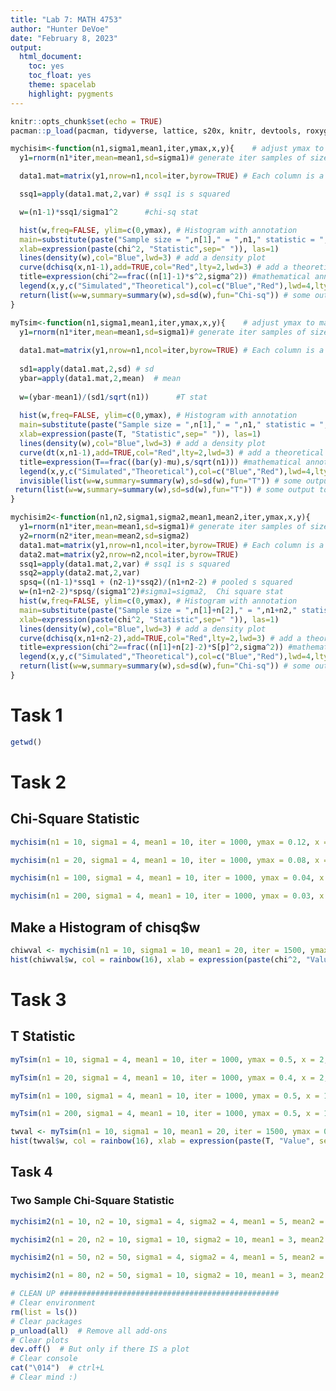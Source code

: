 ---
title: "Lab 7: MATH 4753"
author: "Hunter DeVoe"
date: "February 8, 2023"
output: 
  html_document:
    toc: yes
    toc_float: yes
    theme: spacelab
    highlight: pygments
---

```{r setup, include=FALSE}
knitr::opts_chunk$set(echo = TRUE)
pacman::p_load(pacman, tidyverse, lattice, s20x, knitr, devtools, roxygen2, testthat)

mychisim<-function(n1,sigma1,mean1,iter,ymax,x,y){    # adjust ymax to make graph fit
  y1=rnorm(n1*iter,mean=mean1,sd=sigma1)# generate iter samples of size n1

  data1.mat=matrix(y1,nrow=n1,ncol=iter,byrow=TRUE) # Each column is a sample size n1

  ssq1=apply(data1.mat,2,var) # ssq1 is s squared

  w=(n1-1)*ssq1/sigma1^2      #chi-sq stat

  hist(w,freq=FALSE, ylim=c(0,ymax), # Histogram with annotation
  main=substitute(paste("Sample size = ",n[1]," = ",n1," statistic = ",chi^2)),
  xlab=expression(paste(chi^2, "Statistic",sep=" ")), las=1)
  lines(density(w),col="Blue",lwd=3) # add a density plot
  curve(dchisq(x,n1-1),add=TRUE,col="Red",lty=2,lwd=3) # add a theoretical curve
  title=expression(chi^2==frac((n[1]-1)*s^2,sigma^2)) #mathematical annotation -see ?plotmath
  legend(x,y,c("Simulated","Theoretical"),col=c("Blue","Red"),lwd=4,lty=1:2,bty="n",title=title) # Legend #
  return(list(w=w,summary=summary(w),sd=sd(w),fun="Chi-sq")) # some output to use if needed
}

myTsim<-function(n1,sigma1,mean1,iter,ymax,x,y){    # adjust ymax to make graph fit
  y1=rnorm(n1*iter,mean=mean1,sd=sigma1)# generate iter samples of size n1
  
  data1.mat=matrix(y1,nrow=n1,ncol=iter,byrow=TRUE) # Each column is a sample size n1
  
  sd1=apply(data1.mat,2,sd) # sd
  ybar=apply(data1.mat,2,mean)  # mean
  
  w=(ybar-mean1)/(sd1/sqrt(n1))      #T stat
  
  hist(w,freq=FALSE, ylim=c(0,ymax), # Histogram with annotation
  main=substitute(paste("Sample size = ",n[1]," = ",n1," statistic = ",T," iterations= ",iter)),
  xlab=expression(paste(T, "Statistic",sep=" ")), las=1)
  lines(density(w),col="Blue",lwd=3) # add a density plot
  curve(dt(x,n1-1),add=TRUE,col="Red",lty=2,lwd=3) # add a theoretical curve
  title=expression(T==frac((bar(y)-mu),s/sqrt(n1))) #mathematical annotation -see ?plotmath
  legend(x,y,c("Simulated","Theoretical"),col=c("Blue","Red"),lwd=4,lty=1:2,bty="n",title=title) # Legend #
  invisible(list(w=w,summary=summary(w),sd=sd(w),fun="T")) # some output to use if needed
 return(list(w=w,summary=summary(w),sd=sd(w),fun="T")) # some output to use if needed
}

mychisim2<-function(n1,n2,sigma1,sigma2,mean1,mean2,iter,ymax,x,y){    # adjust ymax to make graph fit
  y1=rnorm(n1*iter,mean=mean1,sd=sigma1)# generate iter samples of size n1
  y2=rnorm(n2*iter,mean=mean2,sd=sigma2)
  data1.mat=matrix(y1,nrow=n1,ncol=iter,byrow=TRUE) # Each column is a sample size n1
  data2.mat=matrix(y2,nrow=n2,ncol=iter,byrow=TRUE)
  ssq1=apply(data1.mat,2,var) # ssq1 is s squared
  ssq2=apply(data2.mat,2,var)
  spsq=((n1-1)*ssq1 + (n2-1)*ssq2)/(n1+n2-2) # pooled s squared
  w=(n1+n2-2)*spsq/(sigma1^2)#sigma1=sigma2,  Chi square stat
  hist(w,freq=FALSE, ylim=c(0,ymax), # Histogram with annotation
  main=substitute(paste("Sample size = ",n[1]+n[2]," = ",n1+n2," statistic = ",chi^2)),
  xlab=expression(paste(chi^2, "Statistic",sep=" ")), las=1)
  lines(density(w),col="Blue",lwd=3) # add a density plot
  curve(dchisq(x,n1+n2-2),add=TRUE,col="Red",lty=2,lwd=3) # add a theoretical curve
  title=expression(chi^2==frac((n[1]+n[2]-2)*S[p]^2,sigma^2)) #mathematical annotation -see ?plotmath
  legend(x,y,c("Simulated","Theoretical"),col=c("Blue","Red"),lwd=4,lty=1:2,bty="n",title=title) # Legend #
  return(list(w=w,summary=summary(w),sd=sd(w),fun="Chi-sq")) # some output to use if needed
}
```

# Task 1

```{r}
getwd()
```

# Task 2

## Chi-Square Statistic

```{r}
mychisim(n1 = 10, sigma1 = 4, mean1 = 10, iter = 1000, ymax = 0.12, x = 20, y = 0.08)

mychisim(n1 = 20, sigma1 = 4, mean1 = 10, iter = 1000, ymax = 0.08, x = 30, y = 0.08)

mychisim(n1 = 100, sigma1 = 4, mean1 = 10, iter = 1000, ymax = 0.04, x = 120, y = 0.03)

mychisim(n1 = 200, sigma1 = 4, mean1 = 10, iter = 1000, ymax = 0.03, x = 225, y = 0.025)
```

## Make a Histogram of chisq$w

```{r}
chiwval <- mychisim(n1 = 10, sigma1 = 10, mean1 = 20, iter = 1500, ymax = 0.12, x = 20, y = 0.07)
hist(chiwval$w, col = rainbow(16), xlab = expression(paste(chi^2, "Value", sep = " "), las = 1))
```

# Task 3

## T Statistic

```{r}
myTsim(n1 = 10, sigma1 = 4, mean1 = 10, iter = 1000, ymax = 0.5, x = 2, y = 0.5)

myTsim(n1 = 20, sigma1 = 4, mean1 = 10, iter = 1000, ymax = 0.4, x = 2, y = 0.4)

myTsim(n1 = 100, sigma1 = 4, mean1 = 10, iter = 1000, ymax = 0.5, x = 1.5, y = 0.4)

myTsim(n1 = 200, sigma1 = 4, mean1 = 10, iter = 1000, ymax = 0.5, x = 1.5, y = 0.4)
```
```{r}
twval <- myTsim(n1 = 10, sigma1 = 10, mean1 = 20, iter = 1500, ymax = 0.4, x = 20, y = 0.07)
hist(twval$w, col = rainbow(16), xlab = expression(paste(T, "Value", sep = " "), las = 1))
```

## Task 4

### Two Sample Chi-Square Statistic

```{r}
mychisim2(n1 = 10, n2 = 10, sigma1 = 4, sigma2 = 4, mean1 = 5, mean2 = 10, iter = 1000, ymax = 0.10, x = 30, y = 0.08)

mychisim2(n1 = 20, n2 = 10, sigma1 = 10, sigma2 = 10, mean1 = 3, mean2 = 5, iter = 1000, ymax = 0.10, x = 40, y = 0.08)

mychisim2(n1 = 50, n2 = 50, sigma1 = 4, sigma2 = 4, mean1 = 5, mean2 = 10, iter = 10000, ymax = 0.04, x = 130, y = 0.03)

mychisim2(n1 = 80, n2 = 50, sigma1 = 10, sigma2 = 10, mean1 = 3, mean2 = 5, iter = 10000, ymax = 0.03, x = 160, y = 0.02)
```









```{r}
# CLEAN UP #################################################
# Clear environment
rm(list = ls()) 
# Clear packages
p_unload(all)  # Remove all add-ons
# Clear plots
dev.off()  # But only if there IS a plot
# Clear console
cat("\014")  # ctrl+L
# Clear mind :)
```
